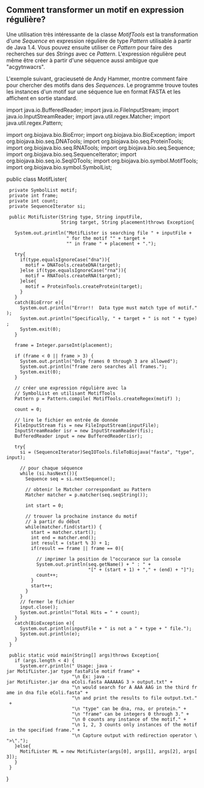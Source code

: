 == Comment transformer un motif en expression régulière? ==

Une utilisation très intéressante de la classe ''MotifTools'' est la transformation d'une ''Sequence'' en expression régulière de type ''Pattern'' utilisable à partir de Java 1.4. Vous pouvez ensuite utiliser ce ''Pattern'' pour faire des recherches sur des ''Strings'' avec ce ''Pattern''. L'expression régulière peut même être créer à partir d'une séquence aussi ambigue que "acgytnwacrs".

L'exemple suivant, gracieuseté de Andy Hammer, montre comment faire pour chercher des motifs dans des ''Sequences''. Le programme trouve toutes les instances d'un motif sur une séquence lue en format FASTA et les affichent en sortie standard.

<java>
import java.io.BufferedReader;
import java.io.FileInputStream;
import java.io.InputStreamReader;
import java.util.regex.Matcher;
import java.util.regex.Pattern;

import org.biojava.bio.BioError;
import org.biojava.bio.BioException;
import org.biojava.bio.seq.DNATools;
import org.biojava.bio.seq.ProteinTools;
import org.biojava.bio.seq.RNATools;
import org.biojava.bio.seq.Sequence;
import org.biojava.bio.seq.SequenceIterator;
import org.biojava.bio.seq.io.SeqIOTools;
import org.biojava.bio.symbol.MotifTools;
import org.biojava.bio.symbol.SymbolList;

public class MotifLister{

  private SymbolList motif;
  private int frame;
  private int count;
  private SequenceIterator si;


  public MotifLister(String type, String inputFile,
                     String target, String placement)throws Exception{

    System.out.println("MotifLister is searching file " + inputFile +
                       " for the motif "" + target +
                       "" in frame " + placement + ".");

    try{
      if(type.equalsIgnoreCase("dna")){
        motif = DNATools.createDNA(target);
      }else if(type.equalsIgnoreCase("rna")){
        motif = RNATools.createRNA(target);
      }else{
        motif = ProteinTools.createProtein(target);
      }
    }
    catch(BioError e){
      System.out.println("Error!!  Data type must match type of motif.");
      System.out.println("Specifically, " + target + " is not " + type);
      System.exit(0);
    }

    frame = Integer.parseInt(placement);

    if (frame < 0 || frame > 3) {
      System.out.println("Only frames 0 through 3 are allowed");
      System.out.println("frame zero searches all frames.");
      System.exit(0);
    }

    // créer une expression régulière avec la 
    // SymbolList en utilisant MotifTools
    Pattern p = Pattern.compile( MotifTools.createRegex(motif) );

    count = 0;

    // lire le fichier en entrée de donnée
    FileInputStream fis = new FileInputStream(inputFile);
    InputStreamReader isr = new InputStreamReader(fis);
    BufferedReader input = new BufferedReader(isr);

    try{
      si = (SequenceIterator)SeqIOTools.fileToBiojava("fasta", "type", input);

      // pour chaque séquence
      while (si.hasNext()){
        Sequence seq = si.nextSequence();

        // obtenir le Matcher correspondant au Pattern
        Matcher matcher = p.matcher(seq.seqString());

        int start = 0;

        // trouver la prochaine instance du motif
        // à partir du début
        while(matcher.find(start)) {
          start = matcher.start();
          int end = matcher.end();
          int result = (start % 3) + 1;
          if(result == frame || frame == 0){

            // imprimer la position de l"occurance sur la console 
            System.out.println(seq.getName() + " : " +
                               "[" + (start + 1) + "," + (end) + "]");
            count++;
          }
          start++;
        }
      }
      // fermer le fichier
      input.close(); 
      System.out.println("Total Hits = " + count);
    }
    catch(BioException e){
      System.out.println(inputFile + " is not a " + type + " file.");
      System.out.println(e);
    }
  }

  public static void main(String[] args)throws Exception{
    if (args.length < 4) {
      System.err.println(" Usage: java -jar MotifLister.jar type fastaFile motif frame" +
                         "\n Ex: java -jar MotifLister.jar dna eColi.fasta AAAAAAG 3 > output.txt" +
                         "\n would search for A AAA AAG in the third frame in dna file eColi.fasta" +
                         "\n and print the results to file output.txt." +
                         "\n "type" can be dna, rna, or protein." +
                         "\n "frame" can be integers 0 through 3." +
                         "\n 0 counts any instance of the motif." +
                         "\n 1, 2, 3 counts only instances of the motif in the specified frame." +
                         "\n Capture output with redirection operator \">\".");
    }else{
      MotifLister ML = new MotifLister(args[0], args[1], args[2], args[3]);
    }
  }
}
</java>